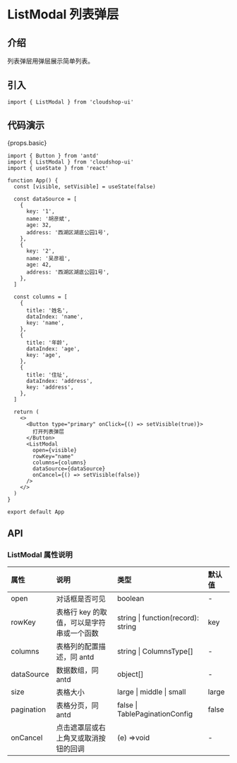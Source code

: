 # ListModal 列表弹层

<section>

## 介绍

列表弹层用弹层展示简单列表。

</section>

<section>

## 引入

```tsx javascript
import { ListModal } from 'cloudshop-ui'
```

</section>

## 代码演示

<section>

{props.basic}

```tsx
import { Button } from 'antd'
import { ListModal } from 'cloudshop-ui'
import { useState } from 'react'

function App() {
  const [visible, setVisible] = useState(false)

  const dataSource = [
    {
      key: '1',
      name: '胡彦斌',
      age: 32,
      address: '西湖区湖底公园1号',
    },
    {
      key: '2',
      name: '吴彦祖',
      age: 42,
      address: '西湖区湖底公园1号',
    },
  ]

  const columns = [
    {
      title: '姓名',
      dataIndex: 'name',
      key: 'name',
    },
    {
      title: '年龄',
      dataIndex: 'age',
      key: 'age',
    },
    {
      title: '住址',
      dataIndex: 'address',
      key: 'address',
    },
  ]

  return (
    <>
      <Button type="primary" onClick={() => setVisible(true)}>
        打开列表弹层
      </Button>
      <ListModal
        open={visible}
        rowKey="name"
        columns={columns}
        dataSource={dataSource}
        onCancel={() => setVisible(false)}
      />
    </>
  )
}

export default App
```

</section>

## API

<section>

### ListModal 属性说明

| 属性       | 说明                                      | 类型                               | 默认值 |
| :--------- | :---------------------------------------- | :--------------------------------- | :----- |
| open       | 对话框是否可见                            | boolean                            | -      |
| rowKey     | 表格行 key 的取值，可以是字符串或一个函数 | string \| function(record): string | key    |
| columns    | 表格列的配置描述，同 antd                 | string \| ColumnsType[]            | -      |
| dataSource | 数据数组，同 antd                         | object[]                           | -      |
| size       | 表格大小                                  | large \| middle \| small           | large  |
| pagination | 表格分页，同 antd                         | false \| TablePaginationConfig     | false  |
| onCancel   | 点击遮罩层或右上角叉或取消按钮的回调      | (e) =>void                         | -      |

</section>
